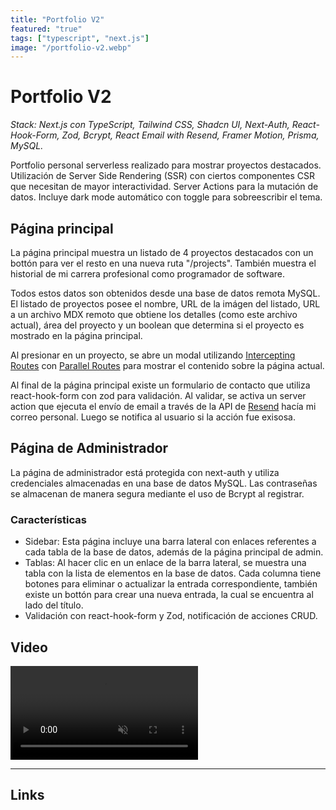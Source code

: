 ```yaml
---
title: "Portfolio V2"
featured: "true"
tags: ["typescript", "next.js"]
image: "/portfolio-v2.webp"
---
```


# Portfolio V2

_Stack: Next.js con TypeScript, Tailwind CSS, Shadcn UI, Next-Auth, React-Hook-Form, Zod, Bcrypt, React Email with Resend, Framer Motion, Prisma, MySQL._

<HeaderImage src="/portfolio-v2.webp" alt="header image" />

Portfolio personal serverless realizado para mostrar proyectos destacados. Utilización de Server Side Rendering (SSR) con ciertos componentes CSR que necesitan de mayor interactividad. Server Actions para la mutación de datos. Incluye dark mode automático con toggle para sobreescribir el tema.

## Página principal

La página principal muestra un listado de 4 proyectos destacados con un bottón para ver el resto en una nueva ruta "/projects". También muestra el historial de mi carrera profesional como programador de software.

Todos estos datos son obtenidos desde una base de datos remota MySQL. El listado de proyectos posee el nombre, URL de la imágen del listado, URL a un archivo MDX remoto que obtiene los detalles (como este archivo actual), área del proyecto y un boolean que determina si el proyecto es mostrado en la página principal.

Al presionar en un proyecto, se abre un modal utilizando [Intercepting Routes](https://nextjs.org/docs/app/building-your-application/routing/intercepting-routes) con [Parallel Routes](https://nextjs.org/docs/app/building-your-application/routing/parallel-routes) para mostrar el contenido sobre la página actual.

Al final de la página principal existe un formulario de contacto que utiliza react-hook-form con zod para validación. Al validar, se activa un server action que ejecuta el envío de email a través de la API de [Resend](https://resend.com) hacía mi correo personal. Luego se notifica al usuario si la acción fue exisosa.

## Página de Administrador

La página de administrador está protegida con next-auth y utiliza credenciales almacenadas en una base de datos MySQL. Las contraseñas se almacenan de manera segura mediante el uso de Bcrypt al registrar.

### Características

- Sidebar: Esta página incluye una barra lateral con enlaces referentes a cada tabla de la base de datos, además de la página principal de admin.
- Tablas: Al hacer clic en un enlace de la barra lateral, se muestra una tabla con la lista de elementos en la base de datos. Cada columna tiene botones para eliminar o actualizar la entrada correspondiente, también existe un bottón para crear una nueva entrada, la cual se encuentra al lado del título.
- Validación con react-hook-form y Zod, notificación de acciones CRUD.

## Video

<video controls muted loop>
  <source
    src="https://cdn.dribbble.com/userupload/12488295/file/original-321951c26af04e81899caab13ab3c8c6.mp4"
    type="video/mp4"
  />
  Your browser does not support the video tag.
</video>

---

## Links

<LinkButton
  title="GitHub"
  href="https://github.com/Jaycedam/portfolio-website"
/>
